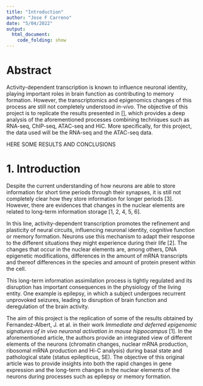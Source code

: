 ```yaml
---
title: "Introduction"
author: "Jose F Carreno"
date: "5/04/2022"
output: 
  html_document:
    code_folding: show
---
```


# Abstract

Activity-dependent transcription is known to influence neuronal identity, playing important roles in brain function as contributing to memory formation. However, the transcriptomics and epigenomics changes of this process are still not completely understood *in-vivo*. The objective of this project is to replicate the results presented in [], which provides a deep analysis of the aforementioned processes combining techniques such as RNA-seq, ChIP-seq, ATAC-seq and HiC. More specifically, for this project, the data used will be the RNA-seq and the ATAC-seq data. 

HERE SOME RESULTS AND CONCLUSIONS

# 1. Introduction

Despite the current understanding of how neurons are able to store information for short time periods through their synapses, it is still not completely clear how they store information for longer periods [3]. However, there are evidences that changes in the nuclear elements are related to long-term information storage [1, 2, 4, 5, 6].

In this line, activity-dependent transcription promotes the refinement and plasticity of neural circuits, influencing neuronal identity, cognitive function or memory formation. Neurons use this mechanism to adapt their response to the different situations they might experience during their life [2]. The changes that occur in the nuclear elements are, among others, DNA epigenetic modifications, differences in the amount of mRNA transcripts and thereof differences in the species and amount of protein present within the cell.

This long-term information assimilation process is tightly regulated and its disruption has important consequences in the physiology of the living entity. One example is epilepsy, in which a subject undergoes recurrent unprovoked seizures, leading to disruption of brain function and deregulation of the brain activity.

The aim of this project is the replication of some of the results obtained by Fernandez-Albert, J. et al. in their work *Immediate and deferred epigenomic signatures of in vivo neuronal activation in mouse hippocampus* [1]. In the aforementioned article, the authors provide an integrated view of different elements of the neurons (chromatin changes, nuclear mRNA production, ribosomal mRNA production and Hi-C analysis) during basal state and pathological state (status epilepticus, SE). The objective of this original article was to provide insights into both the rapid changes in gene expression and the long-term changes in the nuclear elements of the neurons during processes such as epilepsy or memory formation.

